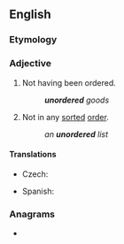 ==English==

===Etymology===
{{prefix|en|un|ordered}}

===Adjective===
{{en-adj|-}}

# Not having been ordered.
#: '''''unordered''' goods''
# Not in any [[sorted]] [[order]].
#: ''an '''unordered''' list''

====Translations====
{{trans-top|not in any sorted order}}
* Czech: {{t|cs|neuspořádaný|m}}
{{trans-mid}}
* Spanish: {{t+|es|desordenado}}
{{trans-bottom}}

===Anagrams===
* {{anagrams|en|underdoer}}
